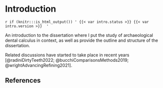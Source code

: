 # Introduction

`r if (knitr:::is_html_output()) ' {{< var intro.status >}} {{< var intro.version >}}  '`

An introduction to the dissertation where I put the study of archaeological
dental calculus in context, 
as well as provide the outline and structure of the dissertation.

Related discussions have started to take place in recent years
[@radiniDirtyTeeth2022; @bucchiComparisonsMethods2019; @wrightAdvancingRefining2021].

## References {-}

<!--\printbibliography[segment=\therefsegment,heading=subbibliography]-->
<!-- dental calculus in context 


## Archaeological applications

<!-- various archaeological applications of dental calculus 


## Thesis outline and structure

<!-- brief description of the chapters -->